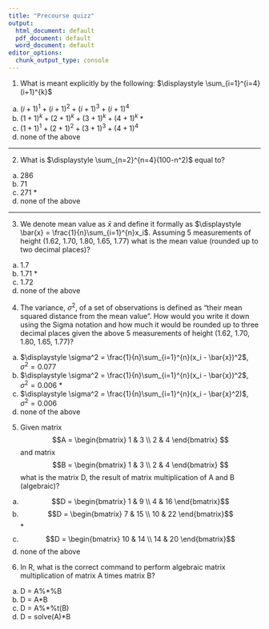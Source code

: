 ```yaml
---
title: "Precourse quizz"
output:
  html_document: default
  pdf_document: default
  word_document: default
editor_options:
  chunk_output_type: console
---
```




1. What is meant explicitly by the following: 
$\displaystyle \sum_{i=1}^{i=4}(i+1)^{k}$
a) $(i+1)^1 + (i+1)^2 + (i+1)^3 + (i+1)^4$
b) $(1+1)^k + (2+1)^k + (3+1)^k + (4+1)^k$ *
c) $(1+1)^1 + (2+1)^2 + (3+1)^3 + (4+1)^4$
d) none of the above

------

2. What is 
$\displaystyle \sum_{n=2}^{n=4}(100-n^2)$ equal to?
a) 286
b) 71
c) 271 *
d) none of the above

-----

3. We denote mean value as $\bar{x}$ and define it formally as $\displaystyle \bar{x} = \frac{1}{n}\sum_{i=1}^{n}x_i$. Assuming 5 measurements of height (1.62, 1.70, 1.80, 1.65, 1.77) what is the mean value (rounded up to two decimal places)? 


a) 1.7
c) 1.71 *
d) 1.72 
e) none of the above

4. The variance, $\sigma^2$, of a set of observations is defined as "their mean squared distance from the mean value". How would you write it down using the Sigma notation and how much it would be rounded up to three decimal places given the above 5 measurements of height (1.62, 1.70, 1.80, 1.65, 1.77)? 

a) $\displaystyle \sigma^2 = \frac{1}{n}\sum_{i=1}^{n}(x_i - \bar{x})^2$, $\sigma^2 = 0.077$ 
b) $\displaystyle \sigma^2 = \frac{1}{n}\sum_{i=1}^{n}(x_i - \bar{x})^2$, $\sigma^2 = 0.006$ *
c) $\displaystyle \sigma^2 = \frac{1}{n}\sum_{i=1}^{n}(x_i - \bar{x}^2)$, $\sigma^2 = 0.006$ 
d) none of the above



5. Given matrix 
$$A = \begin{bmatrix} 1 & 3  \\ 2 & 4 \end{bmatrix} $$ and matrix $$B = \begin{bmatrix} 1 & 3  \\ 2 & 4 \end{bmatrix} $$ what is the matrix D, the result of matrix multiplication of A and B (algebraic)?

a) $$D = \begin{bmatrix} 1 & 9  \\ 4 & 16 \end{bmatrix}$$
b) $$D = \begin{bmatrix} 7 & 15  \\ 10 & 22 \end{bmatrix}$$ *
c) $$D = \begin{bmatrix} 10 & 14  \\ 14 & 20 \end{bmatrix}$$
d) none of the above


6. In R, what is the correct command to perform algebraic matrix multiplication of matrix A times matrix B?
a) D = A%*%B
b) D = A*B
c) D = A%*%t(B)
d) D = solve(A)*B

